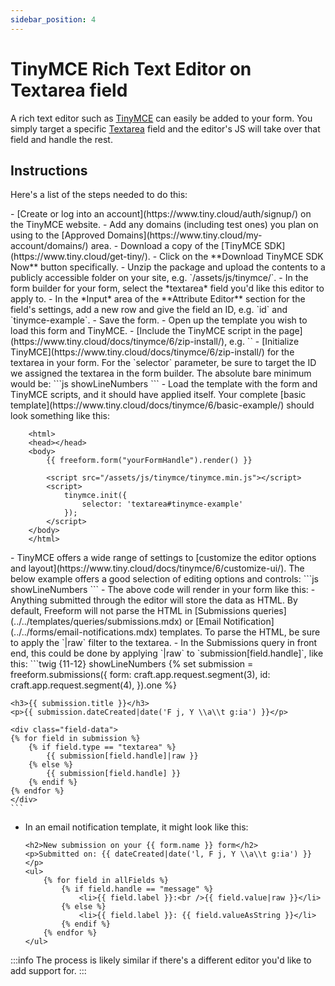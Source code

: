 ```yaml
---
sidebar_position: 4
---
```




# TinyMCE Rich Text Editor on Textarea field

A rich text editor such as [TinyMCE](https://www.tiny.cloud/tinymce/) can easily be added to your form. You simply target a specific [Textarea](../../forms/fields.mdx#textarea) field and the editor's JS will take over that field and handle the rest.

## Instructions

Here's a list of the steps needed to do this:

<VerticalStepWrapper>
<StepMarkdown>
- [Create or log into an account](https://www.tiny.cloud/auth/signup/) on the TinyMCE website.
- Add any domains (including test ones) you plan on using to the [Approved Domains](https://www.tiny.cloud/my-account/domains/) area.

</StepMarkdown>
<StepMarkdown>
- Download a copy of the [TinyMCE SDK](https://www.tiny.cloud/get-tiny/).
- Click on the **Download TinyMCE SDK Now** button specifically.
- Unzip the package and upload the contents to a publicly accessible folder on your site, e.g. `/assets/js/tinymce/`.

</StepMarkdown>
<StepMarkdown>
- In the form builder for your form, select the *textarea* field you'd like this editor to apply to.
- In the *Input* area of the **Attribute Editor** section for the field's settings, add a new row and give the field an ID, e.g. `id` and `tinymce-example`.
<Photo img={TinymceBuilderPhoto} alt="Tiny MCE Builder" />
- Save the form.

</StepMarkdown>
<StepMarkdown>
- Open up the template you wish to load this form and TinyMCE.
- [Include the TinyMCE script in the page](https://www.tiny.cloud/docs/tinymce/6/zip-install/), e.g. `<script src="/assets/js/tinymce/tinymce.min.js"></script>`
- [Initialize TinyMCE](https://www.tiny.cloud/docs/tinymce/6/zip-install/) for the textarea in your form. For the `selector` parameter, be sure to target the ID we assigned the textarea in the form builder. The absolute bare minimum would be:
    ```js showLineNumbers
    <script>
        tinymce.init({
            selector: 'textarea#tinymce-example'
        });
    </script>
    ```

</StepMarkdown>
<StepMarkdown>
- Load the template with the form and TinyMCE scripts, and it should have applied itself. Your complete [basic template](https://www.tiny.cloud/docs/tinymce/6/basic-example/) should look something like this:

```twig showLineNumbers
    <html>
    <head></head>
    <body>
        {{ freeform.form("yourFormHandle").render() }}

        <script src="/assets/js/tinymce/tinymce.min.js"></script>
        <script>
            tinymce.init({
                selector: 'textarea#tinymce-example'
            });
        </script>
    </body>
    </html>
```

</StepMarkdown>
<StepMarkdown>
- TinyMCE offers a wide range of settings to [customize the editor options and layout](https://www.tiny.cloud/docs/tinymce/6/customize-ui/). The below example offers a good selection of editing options and controls:
    ```js showLineNumbers
    <script>
        tinymce.init({
            toolbar_location: 'top',
            menubar: false,
            statusbar: false,
            selector: 'textarea#tinymce-example',
            height: 500,
            plugins: [
                'advlist', 'autolink', 'lists', 'link', 'image', 'charmap', 'preview',
                'anchor', 'searchreplace', 'visualblocks', 'code', 'fullscreen',
                'insertdatetime', 'media', 'table', 'help', 'wordcount'
            ],
            toolbar: 'undo redo | blocks | ' +
                'bold italic forecolor | alignleft aligncenter ' +
                'alignright alignjustify | bullist numlist | ' +
                'link image | ' +
                'removeformat code | help',
            content_style: 'body { font-family:Helvetica,Arial,sans-serif; font-size:16px }'
        });
    </script>
    ```
- The above code will render in your form like this:

<Photo img={TinymcePreviewPhoto} alt="Tiny MCE Preview" />

</StepMarkdown>
<StepMarkdown>
- Anything submitted through the editor will store the data as HTML. By default, Freeform will not parse the HTML in [Submissions queries](../../templates/queries/submissions.mdx) or [Email Notification](../../forms/email-notifications.mdx) templates. To parse the HTML, be sure to apply the `|raw` filter to the textarea.
- In the Submissions query in front end, this could be done by applying `|raw` to `submission[field.handle]`, like this:
    ```twig {11-12} showLineNumbers
    {% set submission = freeform.submissions({
        form: craft.app.request.segment(3),
        id: craft.app.request.segment(4),
    }).one %}

    <h3>{{ submission.title }}</h3>
    <p>{{ submission.dateCreated|date('F j, Y \\a\\t g:ia') }}</p>

    <div class="field-data">
    {% for field in submission %}
        {% if field.type == "textarea" %}
            {{ submission[field.handle]|raw }}
        {% else %}
            {{ submission[field.handle] }}
        {% endif %}
    {% endfor %}
    </div>
    ```

- In an email notification template, it might look like this:
  ```twig {5-6} showLineNumbers
  <h2>New submission on your {{ form.name }} form</h2>
  <p>Submitted on: {{ dateCreated|date('l, F j, Y \\a\\t g:ia') }}</p>
  <ul>
      {% for field in allFields %}
          {% if field.handle == "message" %}
              <li>{{ field.label }}:<br />{{ field.value|raw }}</li>
          {% else %}
              <li>{{ field.label }}: {{ field.valueAsString }}</li>
          {% endif %}
      {% endfor %}
  </ul>
  ```

</StepMarkdown>

</VerticalStepWrapper>

:::info
The process is likely similar if there's a different editor you'd like to add support for.
:::
